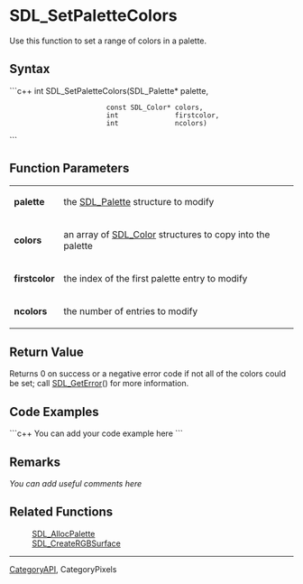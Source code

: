<!-- pragma section-numbers off -->
<!-- pragma disable-camelcase -->
= SDL_SetPaletteColors =
Use this function to set a range of colors in a palette.


== Syntax ==
```c++
int SDL_SetPaletteColors(SDL_Palette*     palette,
                         const SDL_Color* colors,
                         int              firstcolor,
                         int              ncolors)
```
== Function Parameters ==
{|
|'''palette''' 
|the [[SDL_Palette]] structure to modify 
|-
|'''colors''' 
|an array of [[SDL_Color]] structures to copy into the palette 
|-
|'''firstcolor''' 
|the index of the first palette entry to modify 
|-
|'''ncolors''' 
|the number of entries to modify 
|}


== Return Value ==
Returns 0 on success or a negative error code if not all of the colors could be set; call [[SDL_GetError]]() for more information.

== Code Examples ==
```c++
You can add your code example here
```
== Remarks ==
''You can add useful comments here''

== Related Functions ==
: [[SDL_AllocPalette]]
: [[SDL_CreateSurface|SDL_CreateRGBSurface]]

----
[[CategoryAPI]], CategoryPixels
